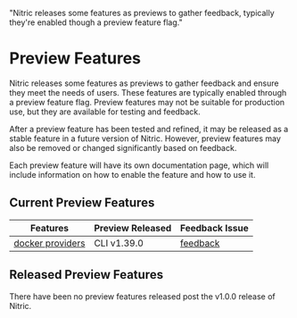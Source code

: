   "Nitric releases some features as previews to gather feedback, typically they're enabled though a preview feature flag."

# Preview Features

Nitric releases some features as previews to gather feedback and ensure they meet the needs of users. These features are typically enabled through a preview feature flag. Preview features may not be suitable for production use, but they are available for testing and feedback.

After a preview feature has been tested and refined, it may be released as a stable feature in a future version of Nitric. However, preview features may also be removed or changed significantly based on feedback.

Each preview feature will have its own documentation page, which will include information on how to enable the feature and how to use it.

## Current Preview Features

| Features                                                | Preview Released | Feedback Issue                                              |
| ------------------------------------------------------- | ---------------- | ----------------------------------------------------------- |
| [docker providers](/reference/providers/install/docker) | CLI v1.39.0      | [feedback](https://github.com/nitrictech/nitric/issues/605) |

## Released Preview Features

<Note>
  There have been no preview features released post the v1.0.0 release of
  Nitric.
</Note>
